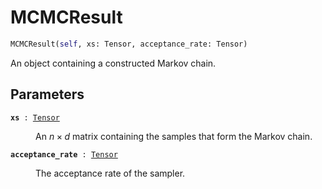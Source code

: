 # MCMCResult { #deep_tensor.MCMCResult }

```python
MCMCResult(self, xs: Tensor, acceptance_rate: Tensor)
```

An object containing a constructed Markov chain.

## Parameters {.doc-section .doc-section-parameters}

<code>[**xs**]{.parameter-name} [:]{.parameter-annotation-sep} [[Tensor](`torch.Tensor`)]{.parameter-annotation}</code>

:   An $n \times d$ matrix containing the samples that form the  Markov chain.

<code>[**acceptance_rate**]{.parameter-name} [:]{.parameter-annotation-sep} [[Tensor](`torch.Tensor`)]{.parameter-annotation}</code>

:   The acceptance rate of the sampler.